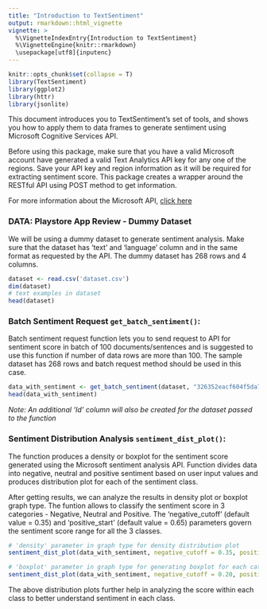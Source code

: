 ```yaml
---
title: "Introduction to TextSentiment"
output: rmarkdown::html_vignette
vignette: >
  %\VignetteIndexEntry{Introduction to TextSentiment}
  %\VignetteEngine{knitr::rmarkdown}
  \usepackage[utf8]{inputenc}
---
```


```r
knitr::opts_chunk$set(collapse = T)
library(TextSentiment)
library(ggplot2)
library(httr)
library(jsonlite)
```


This document introduces you to TextSentiment’s set of tools, and shows you how to apply them to data frames to generate sentiment using Microsoft Cognitive Services API.  

Before using this package, make sure that you have a valid Microsoft account have generated a valid Text Analytics API key for any one of the regions. Save your API key and region information as it will be required for extracting sentiment score. This package creates a wrapper around the RESTful API using POST method to get information.    

For more information about the Microsoft API, [click here](https://docs.microsoft.com/en-us/azure/cognitive-services/text-analytics/overview)

### DATA: Playstore App Review - Dummy Dataset

We will be using a dummy dataset to generate sentiment analysis. Make sure that the dataset has 'text' and 'language' column and in the same format as requested by the API. The dummy dataset has 268 rows and 4 columns.  

```r
dataset <- read.csv('dataset.csv')
dim(dataset)
# text examples in dataset
head(dataset)
```

### Batch Sentiment Request `get_batch_sentiment()`:

Batch sentiment request function lets you to send request to API for sentiment score in batch of 100 documents/sentences and is suggested to use this function if number of data rows are more than 100. The sample dataset has 268 rows and batch request method should be used in this case.   

```r
data_with_sentiment <- get_batch_sentiment(dataset, "326352eacf604f5da7603e243e303f34", "westcentralus")
head(data_with_sentiment)
```
*Note: An additional 'Id' column will also be created for the dataset passed to the function*

### Sentiment Distribution Analysis `sentiment_dist_plot()`:

The function produces a density or boxplot for the sentiment score generated using the Microsoft sentiment analysis API. Function divides data into negative, neutral and positive sentiment based on user input values and produces distribution plot for each of the sentiment class.  

After getting results, we can analyze the results in density plot or boxplot graph type. The funtion allows to classify the sentiment score in 3 categories - Negative, Neutral and Positive. The 'negative_cutoff' (default value = 0.35) and 'positive_start' (default value = 0.65) parameters govern the sentiment score range for all the 3 classes.  

```r
# 'density' parameter in graph type for density distribution plot
sentiment_dist_plot(data_with_sentiment, negative_cutoff = 0.35, positive_start = 0.65, graph_alpha = 0.5, graph_type = 'density')

# 'boxplot' parameter in graph type for generating boxplot for each category
sentiment_dist_plot(data_with_sentiment, negative_cutoff = 0.20, positive_start = 0.70, graph_alpha = 0.75, graph_type = 'boxplot')
```

The above distribution plots further help in analyzing the score within each class to better understand sentiment in each class.  

